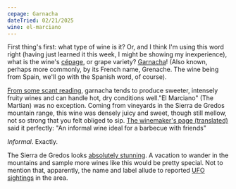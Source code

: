 ```yaml
---
cepage: Garnacha
dateTried: 02/21/2025
wine: el-marciano
---
```


First thing's first: what type of wine is it? Or, and I think I'm using this
word right (having just learned it this week, I might be showing my
inexperience), what is the wine's
[cépage](https://enofylzwineblog.com/2012/08/03/wine-words-demystified-cepage/),
or grape variety? [Garnacha](https://www.youtube.com/watch?v=5mB9CK-r58E)! (Also
known, perhaps more commonly, by its French name, Grenache. The wine being from
Spain, we'll go with the Spanish word, of course).

[From some scant reading](https://www.wsetglobal.com/knowledge-centre/blog/2021/september/14/understanding-grapes-spotlight-on-grenache/),
garnacha tends to produce sweeter, intensely fruity wines and can handle hot,
dry conditions well."El Marciano" (The Martian) was no exception. Coming from
vineyards in the Sierra de Gredos mountain range, this wine was densely juicy
and sweet, though still mellow, not so strong that you felt obliged to sip.
[The winemaker's page (translated)](https://alfredomaestro.com/producto/el-marciano/)
said it perfectly: "An informal wine ideal for a barbecue with friends"

_Informal_. Exactly.

The Sierra de Gredos looks
[absolutely stunning](https://www.tripadvisor.com/Attraction_Review-g642219-d1770217-Reviews-Parque_Regional_de_la_Sierra_de_Gredos-Navarredonda_de_Gredos_Province_of_Avila_C.html).
A vacation to wander in the mountains and sample more wines like this would be
pretty special. Not to mention that, apparently, the name and label allude to
reported [UFO](https://terroirizer.wine/products/alfredo-maestro-el-marciano)
[sightings](https://latitude51.ie/2021/05/17/a-taste-of-sierra-de-gredos-madrid/)
in the area.
